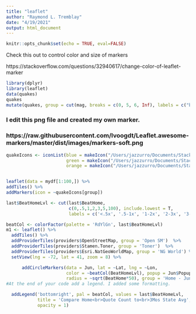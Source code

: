 ```yaml
---
title: "leaflet"
author: "Raymond L. Tremblay"
date: "4/19/2021"
output: html_document
---
```


```r
knitr::opts_chunk$set(echo = TRUE, eval=FALSE)
```


Check this out to control color and size of markers



https://stackoverflow.com/questions/32940617/change-color-of-leaflet-marker





```r
library(dplyr)
library(leaflet)
data(quakes)
quakes
mutate(quakes, group = cut(mag, breaks = c(0, 5, 6, Inf), labels = c("blue", "green", "orange"))) -> mydf
```
### I edit this png file and created my own marker.
### https://raw.githubusercontent.com/lvoogdt/Leaflet.awesome-markers/master/dist/images/markers-soft.png

```r
quakeIcons <- iconList(blue = makeIcon("/Users/jazzurro/Documents/Stack Overflow/blue.png", iconWidth = 24, iconHeight =32),
                       green = makeIcon("/Users/jazzurro/Documents/Stack Overflow/green.png", iconWidth = 24, iconHeight =32),
                       orange = makeIcon("/Users/jazzurro/Documents/Stack Overflow/orange.png", iconWidth = 24, iconHeight =32))


leaflet(data = mydf[1:100,]) %>% 
addTiles() %>%
addMarkers(icon = ~quakeIcons[group])

```













```r

last$BeatHomeLvl <- cut(last$BeatHome, 
                        c(0,.5,1,2,3,5,100), include.lowest = T,
                        labels = c('<.5x', '.5-1x', '1-2x', '2-3x', '3-5x','5x+'))

beatCol <- colorFactor(palette = 'RdYlGn', last$BeatHomeLvl)
m1 <- leaflet() %>%
  addTiles() %>%
  addProviderTiles(providers$OpenStreetMap, group = 'Open SM')  %>%
  addProviderTiles(providers$Stamen.Toner, group = 'Toner')  %>%
  addProviderTiles(providers$Esri.NatGeoWorldMap, group = 'NG World') %>%
  setView(lng = -72, lat = 41, zoom = 8) %>%

      addCircleMarkers(data = Jun, lat = ~Lat, lng = ~Lon,
                       color = ~beatCol(BeatHomeLvl), popup = Jun$Popup,
                       radius = ~sqrt(BeatHome*50), group = 'Home - Jun') %>%
#At the end of your code add a legend. I added some formatting.

  addLegend('bottomright', pal = beatCol, values = last$BeatHomeLvl,
            title = 'Compare Home<br>Quote Count to<br>3Mos State Avg',
            opacity = 1)

```